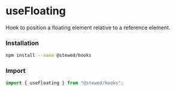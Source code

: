 
# useFloating

Hook to position a floating element relative to a reference element.

### Installation

```bash
npm install --save @stewed/hooks
```

### Import

```js
import { useFloating } from "@stewed/hooks";
```

<Meta of={FloatingStories} />

<Stories />
